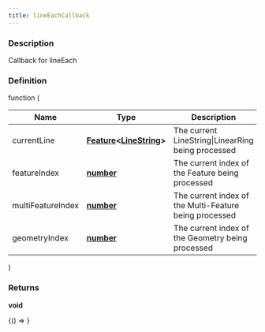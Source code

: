 ```yaml
---
title: lineEachCallback
---
```



### Description

Callback for lineEach

### Definition

function (

| Name              | Type                                                                                                                                  | Description                                            |
| ----------------- | ------------------------------------------------------------------------------------------------------------------------------------- | ------------------------------------------------------ |
| currentLine       | **[Feature](https://tools.ietf.org/html/rfc7946#section-3.2)&lt;[LineString](https://tools.ietf.org/html/rfc7946#section-3.1.4)&gt;** | The current LineString&#124;LinearRing being processed |
| featureIndex      | **[number](https://developer.mozilla.org/docs/Web/JavaScript/Reference/Global_Objects/Number)**                                       | The current index of the Feature being processed       |
| multiFeatureIndex | **[number](https://developer.mozilla.org/docs/Web/JavaScript/Reference/Global_Objects/Number)**                                       | The current index of the Multi-Feature being processed |
| geometryIndex     | **[number](https://developer.mozilla.org/docs/Web/JavaScript/Reference/Global_Objects/Number)**                                       | The current index of the Geometry being processed      |

)

### Returns

**void**

<!-- Expose turf as global var for experimenting in the browser console -->

<BrowserOnly>{() => <WindowTurfGlobal turf={turf} />}</BrowserOnly>
